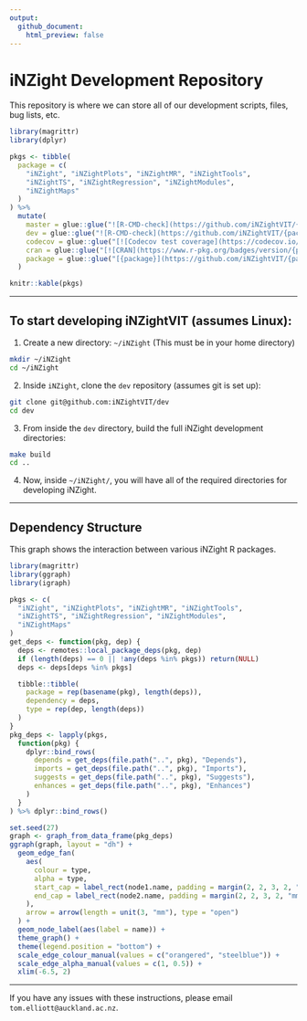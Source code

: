 ```yaml
---
output:
  github_document:
    html_preview: false
---
```


# iNZight Development Repository

This repository is where we can store all of our development scripts, files, bug lists, etc.

```r
library(magrittr)
library(dplyr)

pkgs <- tibble(
  package = c(
    "iNZight", "iNZightPlots", "iNZightMR", "iNZightTools",
    "iNZightTS", "iNZightRegression", "iNZightModules",
    "iNZightMaps"
  )
) %>%
  mutate(
    master = glue::glue("![R-CMD-check](https://github.com/iNZightVIT/{package}/workflows/R-CMD-check/badge.svg)"),
    dev = glue::glue("![R-CMD-check](https://github.com/iNZightVIT/{package}/workflows/R-CMD-check/badge.svg?branch=dev)"),
    codecov = glue::glue("[![Codecov test coverage](https://codecov.io/gh/iNZightVIT/{package}/branch/master/graph/badge.svg)](https://codecov.io/gh/iNZightVIT/{package}?branch=master)"),
    cran = glue::glue("[![CRAN](https://www.r-pkg.org/badges/version/{package})](https://CRAN.R-project.org/package={package})"),
    package = glue::glue("[{package}](https://github.com/iNZightVIT/{package})")
  )

knitr::kable(pkgs)
```


***
## To start developing iNZightVIT (assumes Linux):

1) Create a new directory: `~/iNZight`
   (This must be in your home directory)
```bash
mkdir ~/iNZight
cd ~/iNZight
```

2) Inside `iNZight`, clone the `dev` repository (assumes git is set up):
```bash
git clone git@github.com:iNZightVIT/dev
cd dev
```

3) From inside the `dev` directory, build the full iNZight development directories:
```bash
make build
cd ..
```

4) Now, inside `~/iNZight/`, you will have all of the required directories for
   developing iNZight.

***
## Dependency Structure


This graph shows the interaction between various iNZight R packages.

```r
library(magrittr)
library(ggraph)
library(igraph)

pkgs <- c(
  "iNZight", "iNZightPlots", "iNZightMR", "iNZightTools",
  "iNZightTS", "iNZightRegression", "iNZightModules",
  "iNZightMaps"
)
get_deps <- function(pkg, dep) {
  deps <- remotes::local_package_deps(pkg, dep)
  if (length(deps) == 0 || !any(deps %in% pkgs)) return(NULL)
  deps <- deps[deps %in% pkgs]

  tibble::tibble(
    package = rep(basename(pkg), length(deps)),
    dependency = deps,
    type = rep(dep, length(deps))
  )
}
pkg_deps <- lapply(pkgs,
  function(pkg) {
    dplyr::bind_rows(
      depends = get_deps(file.path("..", pkg), "Depends"),
      imports = get_deps(file.path("..", pkg), "Imports"),
      suggests = get_deps(file.path("..", pkg), "Suggests"),
      enhances = get_deps(file.path("..", pkg), "Enhances")
    )
  }
) %>% dplyr::bind_rows()

set.seed(27)
graph <- graph_from_data_frame(pkg_deps)
ggraph(graph, layout = "dh") +
  geom_edge_fan(
    aes(
      colour = type,
      alpha = type,
      start_cap = label_rect(node1.name, padding = margin(2, 2, 3, 2, "mm")),
      end_cap = label_rect(node2.name, padding = margin(2, 2, 3, 2, "mm"))
    ),
    arrow = arrow(length = unit(3, "mm"), type = "open")
  ) +
  geom_node_label(aes(label = name)) +
  theme_graph() +
  theme(legend.position = "bottom") +
  scale_edge_colour_manual(values = c("orangered", "steelblue")) +
  scale_edge_alpha_manual(values = c(1, 0.5)) +
  xlim(-6.5, 2)

```



***


If you have any issues with these instructions, please email `tom.elliott@auckland.ac.nz`.
